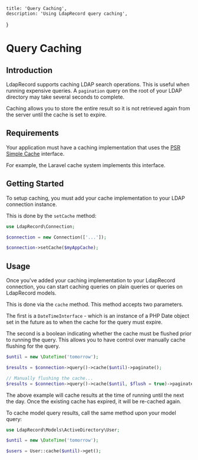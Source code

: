    title: 'Query Caching',
    description: 'Using LdapRecord query caching',
}


# Query Caching

## Introduction

LdapRecord supports caching LDAP search operations. This is useful when running
expensive queries. A `pagination` query on the root of your LDAP directory
may take several seconds to complete.

Caching allows you to store the entire result so it is not retrieved again
from the server until the cache is set to expire.

## Requirements

Your application must have a caching implementation that uses the
[PSR Simple Cache](https://github.com/php-fig/simple-cache) interface.

For example, the Laravel cache system implements this interface.

## Getting Started

To setup caching, you must add your cache implementation to your LDAP connection instance.

This is done by the `setCache` method:

```php
use LdapRecord\Connection;

$connection = new Connection(['...']);

$connection->setCache($myAppCache);
```

## Usage

Once you've added your caching implementation to your LdapRecord connection, you
can start caching queries on plain queries or queries on LdapRecord models.

This is done via the `cache` method. This method accepts two parameters.

The first is a `DateTimeInterface` - which is an instance of a PHP Date
object set in the future as to when the cache for the query must expire.

The second is a boolean indicating whether the cache must be flushed
prior to running the query. This allows you to have control over
manually cache flushing for the query.

```php
$until = new \DateTime('tomorrow');

$results = $connection->query()->cache($until)->paginate();

// Manually flushing the cache...
$results = $connection->query()->cache($until, $flush = true)->paginate();
```

The above example will cache results at the time of running until the next the day.
Once the existing cache has expired, it will be re-cached again.

To cache model query results, call the same method upon your model query:

```php
use LdapRecord\Models\ActiveDirectory\User;

$until = new \DateTime('tomorrow');

$users = User::cache($until)->get();
```
